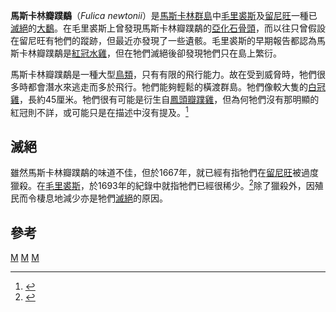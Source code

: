 {{Speciesbox
| genus = Fulica
| species = newtonii
| status = EX 
| status_system = iucn3.1
| status_ref = <ref name=IUCN>{{IUCN2006|assessors=BirdLife International|year=2004|id=8697|title=Fulica newtoni|downloaded=23 Jun 2006}}</ref>
| extinct = 1700年
| authority = [[米奈·愛德華|Milne-Edwards]], 1867
| synonyms = 
* ''Fulica newtoni''
* ''Palaeolimnas newtoni''
* ''Paludiphilus newtoni''
}}

'''馬斯卡林瓣蹼鷸'''（''Fulica newtonii''）是[[馬斯卡林群島|馬斯卡林群島]]中[[毛里裘斯|毛里裘斯]]及[[留尼旺|留尼旺]]一種已[[滅絕|滅絕]]的[[大鷭|大鷭]]。在毛里裘斯上曾發現馬斯卡林瓣蹼鷸的[[亞化石|亞化石]][[骨頭|骨頭]]，而以往只曾假設在留尼旺有牠們的蹤跡，但最近亦發現了一些遺骸。毛里裘斯的早期報告都認為馬斯卡林瓣蹼鷸是[[紅冠水雞|紅冠水雞]]，但在牠們滅絕後卻發現牠們只在島上繁衍。

馬斯卡林瓣蹼鷸是一種大型[[鳥類|鳥類]]，只有有限的飛行能力。故在受到威脅時，牠們很多時都會潛水來逃走而多於飛行。牠們能夠輕鬆的橫渡群島。牠們像較大隻的[[白冠雞|白冠雞]]，長約45厘米。牠們很有可能是衍生自[[鳳頭瓣蹼雞|鳳頭瓣蹼雞]]，但為何牠們沒有那明顯的紅冠則不詳，或可能只是在描述中沒有提及。<ref>{{Cite journal en|author=Milne-Edwards, Alphonse|year=1867|title=Mémoire sur une espèce éteinte du genre ''Fulica''|journal=Ann. Sci. Nat. Zool. (Paris)|volume=5|issue=8|pages=195-220, plates 10-13|language=fr}}</ref>

==滅絕==
雖然馬斯卡林瓣蹼鷸的味道不佳，但於1667年，就已經有指牠們在[[留尼旺|留尼旺]]被過度獵殺。在[[毛里裘斯|毛里裘斯]]，於1693年的紀錄中就指牠們已經很稀少。<ref>{{Cite journal en|author=Leguat, François|year=1708|title=Voyages et Avantures de François Leguat & de ses Compagnons, en Deux Isles Desertes des Indes Orientales, etc.|volume=2|issue=71|journal=Jean Louis de Lorme, Amsterdam}}</ref>除了獵殺外，因殖民而令棲息地減少亦是牠們[[滅絕|滅絕]]的原因。

==參考==
{{reflist}}
{{Taxonbar}}

[[Category:IUCN紅色名錄絕滅物種|M]]
[[Category:蹼雞屬|M]]
[[Category:1867年描述的鸟类|M]]